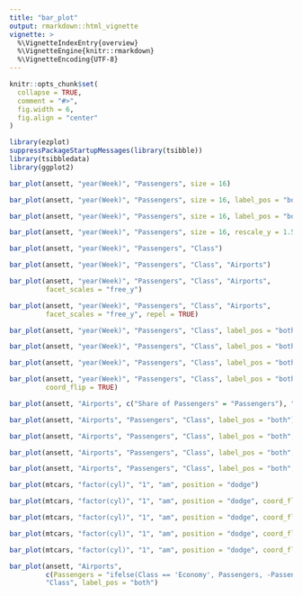```yaml
---
title: "bar_plot"
output: rmarkdown::html_vignette
vignette: >
  %\VignetteIndexEntry{overview}
  %\VignetteEngine{knitr::rmarkdown}
  %\VignetteEncoding{UTF-8}
---
```


```r
knitr::opts_chunk$set(
  collapse = TRUE,
  comment = "#>",
  fig.width = 6,
  fig.align = "center"
)
```

```r
library(ezplot)
suppressPackageStartupMessages(library(tsibble))
library(tsibbledata)
library(ggplot2)
```

```r
bar_plot(ansett, "year(Week)", "Passengers", size = 16)
```


```r
bar_plot(ansett, "year(Week)", "Passengers", size = 16, label_pos = "both")
```


```r
bar_plot(ansett, "year(Week)", "Passengers", size = 16, label_pos = "both", repel = TRUE)
```


```r
bar_plot(ansett, "year(Week)", "Passengers", size = 16, rescale_y = 1.5, label_pos = "both")
```


```r
bar_plot(ansett, "year(Week)", "Passengers", "Class")
```


```r
bar_plot(ansett, "year(Week)", "Passengers", "Class", "Airports")
```


```r
bar_plot(ansett, "year(Week)", "Passengers", "Class", "Airports",
         facet_scales = "free_y")
```


```r
bar_plot(ansett, "year(Week)", "Passengers", "Class", "Airports",
         facet_scales = "free_y", repel = TRUE)
```


```r
bar_plot(ansett, "year(Week)", "Passengers", "Class", label_pos = "both")
```


```r
bar_plot(ansett, "year(Week)", "Passengers", "Class", label_pos = "both", label_inside = "share")
```


```r
bar_plot(ansett, "year(Week)", "Passengers", "Class", label_pos = "both", label_inside = "both")
```


```r
bar_plot(ansett, "year(Week)", "Passengers", "Class", label_pos = "both", label_inside = "both",
         coord_flip = TRUE)
```


```r
bar_plot(ansett, "Airports", c("Share of Passengers" = "Passengers"), "Class", position = "fill")
```


```r
bar_plot(ansett, "Airports", "Passengers", "Class", label_pos = "both")
```


```r
bar_plot(ansett, "Airports", "Passengers", "Class", label_pos = "both", repel = TRUE)
```


```r
bar_plot(ansett, "Airports", "Passengers", "Class", label_pos = "both", repel = TRUE, angle = 90)
```


```r
bar_plot(ansett, "Airports", "Passengers", "Class", label_pos = "both", repel = TRUE, angle = -90)
```


```r
bar_plot(mtcars, "factor(cyl)", "1", "am", position = "dodge")
```


```r
bar_plot(mtcars, "factor(cyl)", "1", "am", position = "dodge", coord_flip = TRUE)
```


```r
bar_plot(mtcars, "factor(cyl)", "1", "am", position = "dodge", coord_flip = TRUE, rescale_y = 2)
```


```r
bar_plot(mtcars, "factor(cyl)", "1", "am", position = "dodge", coord_flip = TRUE, angle = -90)
```


```r
bar_plot(mtcars, "factor(cyl)", "1", "am", position = "dodge", coord_flip = TRUE, angle = 90)
```


```r
bar_plot(ansett, "Airports",
         c(Passengers = "ifelse(Class == 'Economy', Passengers, -Passengers)"),
         "Class", label_pos = "both")
```


